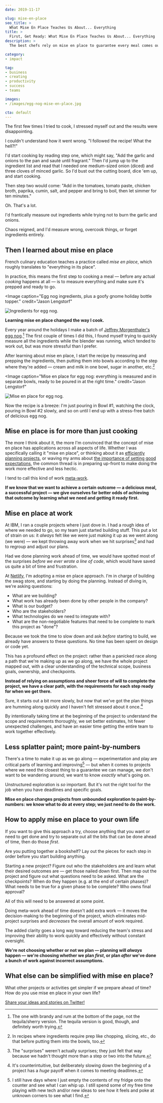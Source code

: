 ```yaml
---
date: 2019-11-17

slug: mise-en-place
seo_title: >
  What Mise En Place Teaches Us About... Everything
title: >
  First, Get Ready: What Mise En Place Teaches Us About... Everything
description: >
  The best chefs rely on mise en place to guarantee every meal comes out right. It’s also a killer productivity hack. Here’s how you can start using it today.

category:
- impact

tag:
- business
- creating
- productivity
- success
- teams

images:
- /images/egg-nog-mise-en-place.jpg

cta: default
---
```



The first few times I tried to cook, I stressed myself out and the results were disappointing.

I couldn't understand how it went wrong. "I followed the recipe! What the hell?!"

I'd start cooking by reading step one, which might say, "Add the garlic and onions to the pan and sauté until fragrant." Then I'd jump up to the ingredient list and read that I needed one medium-sized onion (diced) and three cloves of minced garlic. So I'd bust out the cutting board, dice 'em up, and start cooking.

Then step two would come: "Add in the tomatoes, tomato paste, chicken broth, paprika, cumin, salt, and pepper and bring to boil, then let simmer for ten minutes."

Oh. That's a lot.

I'd frantically measure out ingredients while trying not to burn the garlic and onions.

Chaos reigned, and I'd measure wrong, overcook things, or forget ingredients entirely.

## Then I learned about mise en place

French culinary education teaches a practice called *mise en place*, which roughly translates to "everything in its place".

In practice, this means the first step to cooking a meal — before any actual *cooking* happens at all — is to measure everything and make sure it's prepped and ready to go.

<Image
  caption="Egg nog ingredients, plus a goofy gnome holiday bottle topper."
  credit="Jason Lengstorf"
>

  ![Ingredients for egg nog.](./images/egg-nog-ingredients.jpg)

</Image>

**Learning mise en place changed the way I cook.**

Every year around the holidays I make a batch of [Jeffrey Morgenthaler's egg nog](https://www.jeffreymorgenthaler.com/egg-nog/).[^not-tequila] The first couple of times I did this, I found myself trying to quickly measure all the ingredients while the blender was running, which tended to work out, but was more stressful than I prefer.

[^not-tequila]:
    The one with brandy and rum at the bottom of the page, not the tequila/sherry version. The tequila version is good, though, and definitely worth trying.

After learning about mise en place, I start the recipe by measuring and prepping the ingredients, then putting them into bowls according to the step where they're added — cream and milk in one bowl, sugar in another, etc.[^chop]

[^chop]:
    In recipes where ingredients require prep like chopping, slicing, etc., do that before putting them into the bowls, too.

<Image
  caption="Mise en place for egg nog: everything is measured and in separate bowls, ready to be poured in at the right time."
  credit="Jason Lengstorf"
>

  ![Mise en place for egg nog.](./images/egg-nog-mise-en-place.jpg)

</Image>

Now the recipe is a breeze: I'm just pouring in Bowl #1, watching the clock, pouring in Bowl #2 slowly, and so on until I end up with a stress-free batch of delicious egg nog.

## Mise en place is for more than just cooking

The more I think about it, the more I'm convinced that the concept of mise en place has applications across all aspects of life. Whether I was specifically calling it "mise en place", or thinking about it as [efficiently planning projects](/effective-project-planning), or waving my arms about [the importance of setting good expectations](/setting-expectations), the common thread is in preparing up-front to make doing the work more effective and less hectic.

I tend to call this kind of work [meta-work](/yak-shaving).

**If we know that we want to achieve a certain outcome — a delicious meal, a successful project — we give ourselves far better odds of achieving that outcome by learning what we need and getting it ready first.**

## Mise en place at work

At IBM, I ran a couple projects where I just dove in. I had a rough idea of where we needed to go, so my team just started building stuff. This put a lot of strain on us: it *always* felt like we were just making it up as we went along (we were) — we kept throwing away work when we hit surprises[^unsurprising] and had to regroup and adjust our plans.

[^unsurprising]:
    The "surprises" weren't actually surprises; they just felt that way because we hadn't thought more than a step or two into the future.

Had we done planning work ahead of time, we would have spotted most of the surprises *before we ever wrote a line of code*, which would have saved us quite a bit of time and frustration.

At [Netlify](https://netlify.com/?utm_source=lengstorf-com&utm_medium=mise-en-place-jl&utm_campaign=devex), I'm adopting a mise en place approach. I'm in charge of building the swag store, and starting by doing the planning. Instead of diving in, we're asking questions:

- What are we building?
- What work has already been done by other people in the company?
- What is our budget?
- Who are the stakeholders?
- What technologies do we need to integrate with?
- What are the non-negotiable features that need to be complete to mark this project as "done"?

Because we took the time to slow down and ask *before* starting to build, we already have answers to these questions. No time has been spent on design or code yet.

This has a profound effect on the project: rather than a panicked race along a path that we're making up as we go along, we have the whole project mapped out, with a clear understanding of the technical scope, business goals, ownership, and checkpoints.

**Instead of relying on assumptions and sheer force of will to complete the project, we have a clear path, with the requirements for each step ready for when we get there.**

Sure, it starts out a bit more slowly, but now that we've got the plan things are humming along quickly and I haven't felt stressed about it once.[^time]

[^time]:
    It's counterintuitive, but deliberately slowing down the beginning of a project has a *huge* payoff when it comes to meeting deadlines.

  By intentionally taking time at the beginning of the project to understand the scope and requirements thoroughly, we set better estimates, hit fewer unexpected challenges, and have an easier time getting the entire team to work together effectively.

## Less splatter paint; more paint-by-numbers

There's a time to make it up as we go along — experimentation and play are critical parts of learning and improving[^experiment] — but when it comes to projects where we need the closest thing to a guarantee we can manage, we don't want to be wandering around; we want to know *exactly* what's going on.

[^experiment]:
    I still have days where I just empty the contents of my fridge onto the counter and see what I can whip up. I still spend some of my free time playing with new tech and/or new ideas to see how it feels and poke at unknown corners to see what I find.

  Unstructured exploration is *so* important. But it's not the right tool for the job when you have deadlines and specific goals.

**Mise en place changes projects from unbounded exploration to paint-by-numbers: we know what to do at every step; we just need to do the work.**

## How to apply mise en place to your own life

If you want to give this approach a try, choose anything that you want or need to get done and try to separate out all the bits that can be done ahead of time, then do those *first*.

Are you putting together a bookshelf? Lay out the pieces for each step in order before you start building anything.

Starting a new project? Figure out who the stakeholders are and learn what their desired outcomes are — get those nailed down first. Then map out the project and figure out what questions need to be asked. What are the checkpoints? When do they happen (e.g. at the end of certain phases)? What needs to be true for a given phase to be complete? Who owns final approval?

All of this will need to be answered at some point.

Doing meta-work ahead of time doesn't add extra work — it moves the decision-making to the beginning of the project, which eliminates mid-project surprises and *decreases* the overall amount of work required.

The added clarity goes a long way toward reducing the team's stress and improving their ability to work quickly and effectively without constant oversight.

**We're not choosing whether or not we plan — planning will *always* happen — we're choosing whether we plan *first*, or plan *after* we've done a bunch of work against incorrect assumptions.**

## What else can be simplified with mise en place?

What other projects or activities get simpler if we prepare ahead of time? How do you use mise en place in your own life?

[Share your ideas and stories on Twitter!](https://twitter.com/intent/tweet?text=First,%20Get%20Ready:%20What%20mise%20en%20place%20can%20teach%20us%20about...%20everything&via=jlengstorf&url=https://lengstorf.com/mise-en-place/)
